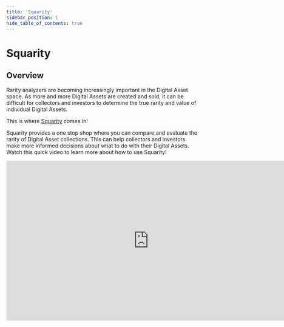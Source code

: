---
title: 'Squarity'
sidebar_position: 1
hide_table_of_contents: true
---

# Squarity

## Overview

Rarity analyzers are becoming increasingly important in the Digital Asset space. As more and more Digital Assets are created and sold, it can be difficult for collectors and investors to determine the true rarity and value of individual Digital Assets. 

This is where [Squarity](https://squarity.app/) comes in!

Squarity provides a one stop shop where you can compare and evaluate the rarity of Digital Asset collections. This can help collectors and investors make more informed decisions about what to do with their Digital Assets. Watch this quick video to learn more about how to use Squarity!

<iframe width="750" height="422" src="https://www.youtube.com/embed/YabZZQvsEeU" title="How To: Analyze your Telos NFTs with Squarity" frameborder="0" allow="accelerometer; autoplay; clipboard-write; encrypted-media; gyroscope; picture-in-picture; web-share" allowfullscreen></iframe>
